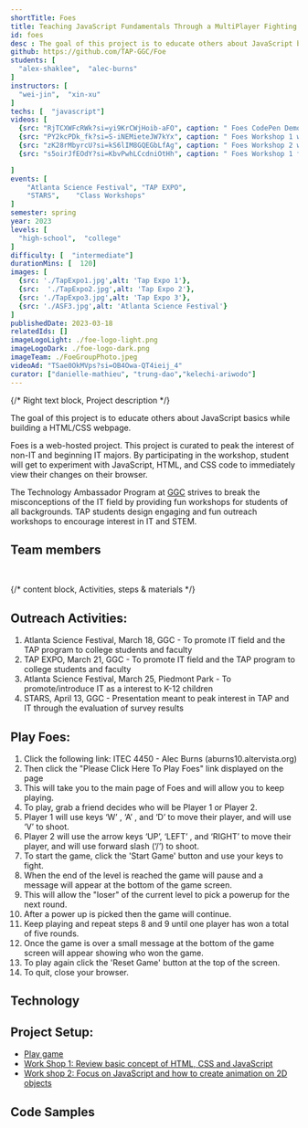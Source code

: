 ```yaml
---
shortTitle: Foes
title: Teaching JavaScript Fundamentals Through a MultiPlayer Fighting Game
id: foes
desc : The goal of this project is to educate others about JavaScript basics while building a HTML/CSS webpage. They can experiment with JavaScript, HTML, and CSS code to immediately view their changes on their browser.
github: https://github.com/TAP-GGC/Foe
students: [
  "alex-shaklee",  "alec-burns"
]   
instructors: [
  "wei-jin",  "xin-xu"
] 
techs: [  "javascript"]
videos: [
  {src: "RjTCXWFcRWk?si=yi9KrCWjHoib-aFO", caption: " Foes CodePen Demo "},
  {src: "PY2kcPDk_fk?si=S-iNEMieteJW7kYx", caption: " Foes Workshop 1 with CodePen "},
  {src: "zK28rMbyrcU?si=kS6lIM8GQEGbLfAg", caption: " Foes Workshop 2 with CodePen "},
  {src: "s5oirJfEOdY?si=KbvPwhLCcdniOtHh", caption: " Foes Workshop 1 from Repo "},

]
events: [
    "Atlanta Science Festival", "TAP EXPO",
    "STARS",    "Class Workshops"
]
semester: spring
year: 2023
levels: [
  "high-school",  "college"
] 
difficulty: [  "intermediate"] 
durationMins: [  120]
images: [
  {src: './TapExpo1.jpg',alt: 'Tap Expo 1'},
  {src:  './TapExpo2.jpg',alt: 'Tap Expo 2'},
  {src: './TapExpo3.jpg',alt: 'Tap Expo 3'},
  {src: './ASF3.jpg',alt: 'Atlanta Science Festival'}
]
publishedDate: 2023-03-18
relatedIds: []
imageLogoLight: ./foe-logo-light.png
imageLogoDark: ./foe-logo-dark.png
imageTeam: ./FoeGroupPhoto.jpeg
videoAd: "TSae0OkMVps?si=OB4Owa-QT4ieij_4"
curator: ["danielle-mathieu", "trung-dao","kelechi-ariwodo"]
---
```



{/* Right text block, Project description */}	

The goal of this project is to educate others about JavaScript basics while building a HTML/CSS webpage.

Foes is a web-hosted project. This project is curated to peak the interest of non-IT and beginning IT majors. By participating in the workshop, student will get to experiment with JavaScript, HTML, and CSS code to immediately view their changes on their browser.

 The Technology Ambassador Program at [GGC](http://www.ggc.edu/tap) strives to break the misconceptions of the IT field by providing fun workshops for students of all backgrounds. TAP students design engaging and fun outreach workshops to encourage interest in IT and STEM.




## Team members
<Photo src={FoeGroupPhoto.src} alt="foePhoto" caption="From left to right:  Alec Burns, Alex Shaklee" />
<br />

 {/* content block, Activities, steps & materials */}
## Outreach Activities:
1. Atlanta Science Festival, March 18, GGC - To promote IT field and the TAP program to college students and faculty
2. TAP EXPO, March 21, GGC - To promote IT field and the TAP program to college students and faculty
3. Atlanta Science Festival, March 25, Piedmont Park - To promote/introduce IT as a interest to K-12 children
4. STARS, April 13, GGC - Presentation meant to peak interest in TAP and IT through the evaluation of survey results

## Play Foes: 
1. Click the following link: ITEC 4450 - Alec Burns (aburns10.altervista.org)
2. Then click the "Please Click Here To Play Foes" link displayed on the page
3. This will take you to the main page of Foes and will allow you to keep
playing.
4. To play, grab a friend decides who will be Player 1 or Player 2.
5. Player 1 will use keys ‘W’ , ‘A’ , and ‘D’ to move their player, and will use ‘V’ to shoot.
6. Player 2 will use the arrow keys ‘UP’, ‘LEFT’ , and ‘RIGHT’ to move their player, and will use forward slash (‘/’) to shoot.
7. To start the game, click the 'Start Game' button and use your keys to fight.
8. When the end of the level is reached the game will pause and a message
will appear at the bottom of the game screen.
9. This will allow the "loser" of the current level to pick a powerup for the next round.
10. After a power up is picked then the game will continue.
11. Keep playing and repeat steps 8 and 9 until one player has won a total of five rounds.
12. Once the game is over a small message at the bottom of the game screen will appear showing who won the game.
13. To play again click the 'Reset Game' button at the top of the screen.
14. To quit, close your browser.



## Technology
<Logo src= {vscLogo.src} alt="Visual Studio Code" link="https://code.visualstudio.com/" />

## Project Setup:
- [Play game](https://github.com/TAP-GGC/Foe/blob/main/Documents/Installation%20Instructions/Play%20Foes.pdf)
- [Work Shop 1: Review basic concept of HTML, CSS and JavaScript](https://github.com/TAP-GGC/Foe/blob/main/Documents/Workshop%20Instructions/CodePen%20Workshop%20Instructions/Foes-Workshop1.pdf)
- [Work shop 2: Focus on JavaScript and how to create animation on 2D objects](https://github.com/TAP-GGC/Foe/blob/main/Documents/Workshop%20Instructions/CodePen%20Workshop%20Instructions/Foes-Workshop2.pdf)

## Code Samples
  <Photo src={cssSample.src} alt="cssSample" caption="CSS Code Sample" />
  <Photo src={htmlSample.src} alt="htmlSample" caption="HTML Code Sample" />
  <Photo src={jsSample.src} alt="jsSample" caption="JavaScript Code Sample" />
